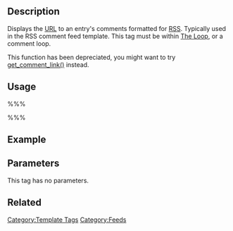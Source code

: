 {{Languages|
{{en|Template Tags/comment_link_rss}}
{{ja|テンプレートタグ/comment_link_rss}}
}}

{{Deprecated}}
== Description ==

Displays the [[Glossary#URI and URL|URL]] to an entry's comments formatted for [[Glossary#RSS|RSS]]. Typically used in the RSS comment feed template. This tag must be within [[The Loop]], or a comment loop.

This function has been depreciated, you might want to try [[Function_Reference/get_comment_link|get_comment_link()]] instead.

== Usage ==

%%% <?php comment_link_rss(); ?> %%%

== Example ==

 <link><?php comment_link_rss() ?></link>

== Parameters ==

This tag has no parameters. 

== Related ==

{{Tag Comments Tags}}

{{Tag Footer}}

[[Category:Template Tags]]
[[Category:Feeds]]
